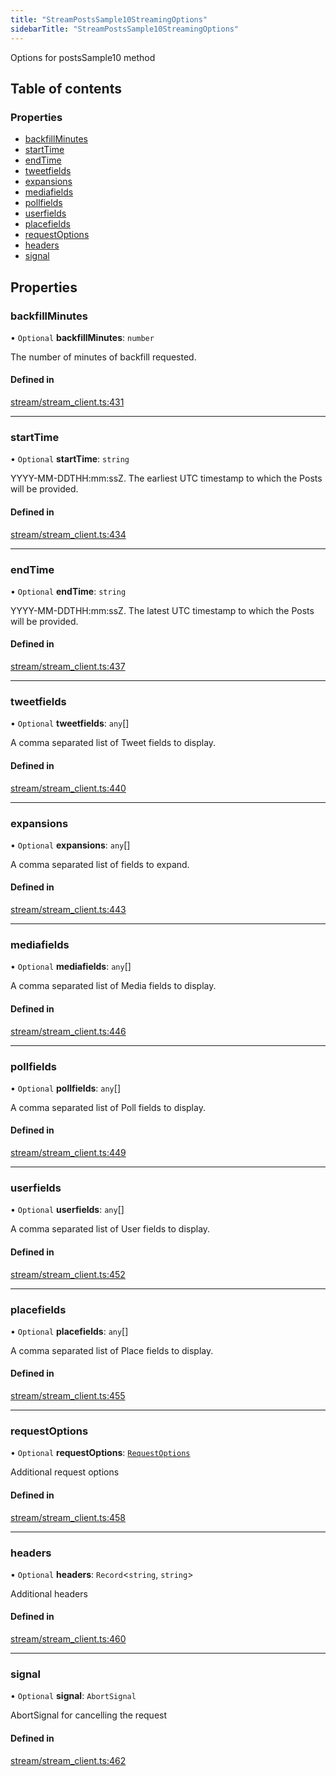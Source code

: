 ```yaml
---
title: "StreamPostsSample10StreamingOptions"
sidebarTitle: "StreamPostsSample10StreamingOptions"
---
```


Options for postsSample10 method

## Table of contents

### Properties

- [backfillMinutes](/xdks/typescript/reference/interfaces/StreamPostsSample10StreamingOptions#backfillminutes)
- [startTime](/xdks/typescript/reference/interfaces/StreamPostsSample10StreamingOptions#starttime)
- [endTime](/xdks/typescript/reference/interfaces/StreamPostsSample10StreamingOptions#endtime)
- [tweetfields](/xdks/typescript/reference/interfaces/StreamPostsSample10StreamingOptions#tweetfields)
- [expansions](/xdks/typescript/reference/interfaces/StreamPostsSample10StreamingOptions#expansions)
- [mediafields](/xdks/typescript/reference/interfaces/StreamPostsSample10StreamingOptions#mediafields)
- [pollfields](/xdks/typescript/reference/interfaces/StreamPostsSample10StreamingOptions#pollfields)
- [userfields](/xdks/typescript/reference/interfaces/StreamPostsSample10StreamingOptions#userfields)
- [placefields](/xdks/typescript/reference/interfaces/StreamPostsSample10StreamingOptions#placefields)
- [requestOptions](/xdks/typescript/reference/interfaces/StreamPostsSample10StreamingOptions#requestoptions)
- [headers](/xdks/typescript/reference/interfaces/StreamPostsSample10StreamingOptions#headers)
- [signal](/xdks/typescript/reference/interfaces/StreamPostsSample10StreamingOptions#signal)

## Properties

### backfillMinutes

• `Optional` **backfillMinutes**: `number`

The number of minutes of backfill requested.

#### Defined in

[stream/stream_client.ts:431](https://github.com/xdevplatform/xdk/blob/298ca9350d035e40e7c8ee0753c50052819a41e2/xdk/typescript/src/stream/stream_client.ts#L431)

___

### startTime

• `Optional` **startTime**: `string`

YYYY-MM-DDTHH:mm:ssZ. The earliest UTC timestamp to which the Posts will be provided.

#### Defined in

[stream/stream_client.ts:434](https://github.com/xdevplatform/xdk/blob/298ca9350d035e40e7c8ee0753c50052819a41e2/xdk/typescript/src/stream/stream_client.ts#L434)

___

### endTime

• `Optional` **endTime**: `string`

YYYY-MM-DDTHH:mm:ssZ. The latest UTC timestamp to which the Posts will be provided.

#### Defined in

[stream/stream_client.ts:437](https://github.com/xdevplatform/xdk/blob/298ca9350d035e40e7c8ee0753c50052819a41e2/xdk/typescript/src/stream/stream_client.ts#L437)

___

### tweetfields

• `Optional` **tweetfields**: `any`[]

A comma separated list of Tweet fields to display.

#### Defined in

[stream/stream_client.ts:440](https://github.com/xdevplatform/xdk/blob/298ca9350d035e40e7c8ee0753c50052819a41e2/xdk/typescript/src/stream/stream_client.ts#L440)

___

### expansions

• `Optional` **expansions**: `any`[]

A comma separated list of fields to expand.

#### Defined in

[stream/stream_client.ts:443](https://github.com/xdevplatform/xdk/blob/298ca9350d035e40e7c8ee0753c50052819a41e2/xdk/typescript/src/stream/stream_client.ts#L443)

___

### mediafields

• `Optional` **mediafields**: `any`[]

A comma separated list of Media fields to display.

#### Defined in

[stream/stream_client.ts:446](https://github.com/xdevplatform/xdk/blob/298ca9350d035e40e7c8ee0753c50052819a41e2/xdk/typescript/src/stream/stream_client.ts#L446)

___

### pollfields

• `Optional` **pollfields**: `any`[]

A comma separated list of Poll fields to display.

#### Defined in

[stream/stream_client.ts:449](https://github.com/xdevplatform/xdk/blob/298ca9350d035e40e7c8ee0753c50052819a41e2/xdk/typescript/src/stream/stream_client.ts#L449)

___

### userfields

• `Optional` **userfields**: `any`[]

A comma separated list of User fields to display.

#### Defined in

[stream/stream_client.ts:452](https://github.com/xdevplatform/xdk/blob/298ca9350d035e40e7c8ee0753c50052819a41e2/xdk/typescript/src/stream/stream_client.ts#L452)

___

### placefields

• `Optional` **placefields**: `any`[]

A comma separated list of Place fields to display.

#### Defined in

[stream/stream_client.ts:455](https://github.com/xdevplatform/xdk/blob/298ca9350d035e40e7c8ee0753c50052819a41e2/xdk/typescript/src/stream/stream_client.ts#L455)

___

### requestOptions

• `Optional` **requestOptions**: [`RequestOptions`](/xdks/typescript/reference/interfaces/RequestOptions)

Additional request options

#### Defined in

[stream/stream_client.ts:458](https://github.com/xdevplatform/xdk/blob/298ca9350d035e40e7c8ee0753c50052819a41e2/xdk/typescript/src/stream/stream_client.ts#L458)

___

### headers

• `Optional` **headers**: `Record`\<`string`, `string`\>

Additional headers

#### Defined in

[stream/stream_client.ts:460](https://github.com/xdevplatform/xdk/blob/298ca9350d035e40e7c8ee0753c50052819a41e2/xdk/typescript/src/stream/stream_client.ts#L460)

___

### signal

• `Optional` **signal**: `AbortSignal`

AbortSignal for cancelling the request

#### Defined in

[stream/stream_client.ts:462](https://github.com/xdevplatform/xdk/blob/298ca9350d035e40e7c8ee0753c50052819a41e2/xdk/typescript/src/stream/stream_client.ts#L462)

